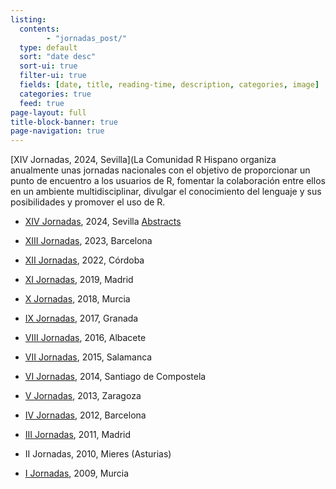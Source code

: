 ```yaml
---
listing:
  contents:
        - "jornadas_post/"
  type: default
  sort: "date desc"
  sort-ui: true
  filter-ui: true
  fields: [date, title, reading-time, description, categories, image]
  categories: true
  feed: true
page-layout: full
title-block-banner: true
page-navigation: true
---
```



\[XIV Jornadas, 2024, Sevilla\](La Comunidad R Hispano organiza anualmente unas jornadas nacionales con el objetivo de proporcionar un punto de encuentro a los usuarios de R, fomentar la colaboración entre ellos en un ambiente multidisciplinar, divulgar el conocimiento del lenguaje y sus posibilidades y promover el uso de R.

-   [XIV Jornadas](https://www.imus.us.es/congresos/IIIRqueR/), 2024, Sevilla [Abstracts](materiales/IIIRqueR_abstracts.pdf)


-   [XIII Jornadas](https://eventum.upf.edu/101896/detail/ii-congreso-de-r-y-xiii-jornadas-de-usuarios-de-r.html), 2023, Barcelona


-   [XII Jornadas](http://r-es.org/12jr/), 2022, Córdoba


-   [XI Jornadas](http://r-es.org/11jr/), 2019, Madrid


-   [X Jornadas](http://r-es.org/10jr/), 2018, Murcia


-   [IX Jornadas](http://r-es.org/09jr/), 2017, Granada


-   [VIII Jornadas](http://r-es.org/8jornadasR/), 2016, Albacete


-   [VII Jornadas](http://r-es.org/07jr/), 2015, Salamanca


-   [VI Jornadas](http://r-es.org/tiki/VI+Jornadas), 2014, Santiago de Compostela


-   [V Jornadas](http://r-es.org/tiki/V+Jornadas), 2013, Zaragoza

-   [IV Jornadas](http://r-es.org/tiki/IV+Jornadas), 2012, Barcelona


-   [III Jornadas](http://r-es.org/03jr/), 2011, Madrid

-   II Jornadas, 2010, Mieres (Asturias)

-   [I Jornadas](https://tv.um.es/videos?serie=1931), 2009, Murcia


